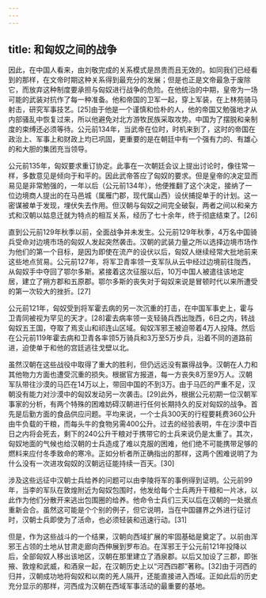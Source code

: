 ```yaml
---
---
---
```

title: 和匈奴之间的战争
---



因此，在中国人看来，由刘敬完成的关系模式是昂贵而且无效的。如同我们已经看到的那样，在文帝时期这种关系得到最充分的发展；但是也正是文帝最急于废除它，而放弃这种制度要承担与匈奴进行战争的危险。在他统治的中期，皇帝为一场可能的武装对抗作了每一种准备。他和帝国的卫军一起，穿上军装，在上林苑骑马射击，研究军事技艺。[25]由于他是一个谨慎和俭朴的人，他的帝国又勉强地才从内部骚乱中恢复过来，所以他避免对北方游牧民族采取攻势。中国为了摆脱和亲制度的束缚还必须等待。公元前134年，当武帝在位时，时机来到了，这时的帝国在政治上、军事上和财政上均已巩固，更重要的是在朝廷中有一个强有力的、有雄心的和大胆的集团充当领导。

公元前135年，匈奴要求重订协定。此事在一次朝廷会议上提出讨论时，像往常一样，多数意见是倾向于和平的。因此武帝答应了匈奴的要求。但是皇帝的决定显而易见是非常勉强的，一年以后（公元前134年），他便推翻了这个决定，接纳了一位边境商人提出的在马邑城（属雁门郡，现代属山西）设伏捕捉单于的计划。这一密谋被单于发现，埋伏失去作用。但汉朝与匈奴之间完全破裂，两者之间以和亲方式和汉朝以姑息迁就为特点的相互关系，经历了七十余年，终于彻底结束了。[26]

直到公元前129年秋季以前，全面战争并未发生。公元前129年秋季，4万名中国骑兵受命对边境市场的匈奴人发起突然袭击。汉朝的武装力量之所以选择边境市场作为他们的第一个目标，是因为即使在流产的设伏以后，匈奴人继续经常大批地前来这些地点贸易。公元前127年，将军卫青率领一支军队从云中经过边境前往陇西，从匈奴手中夺回了鄂尔多斯。紧接着这次征服以后，10万中国人被遣往该地定居，建立了朔方郡和五原郡。鄂尔多斯的丧失对于匈奴来说是冒顿时代以来所遭受的第一次较大的挫折。[27]

公元前121年，匈奴受到将军霍去病的另一次沉重的打击，在中国军事史上，霍与卫青同被视为罕见的天才。[28]霍去病率领一支轻骑兵西出陇西，6日之内，转战匈奴五王国，夺取了焉支山和祁连山区域。匈奴浑邪王被迫带着4万人投降。然后在公元前119年霍去病和卫青各率领5万骑兵和3万至5万步兵，沿着不同的道路前进，迫使单于和他的宫廷逃往戈壁以北。

虽然汉朝在这些战役中取得了重大的胜利，但仍远远没有赢得战争。汉朝在人力和其他物力方面也遭受沉重的损失。根据官方报道，每一方丧失8万至9万人。汉朝军队带往沙漠的马匹在14万以上，带回中国的不到3万。由于马匹的严重不足，汉朝没有能力对沙漠中的匈奴发动另一次袭击。[29]此外，根据公元初期一位汉朝军事家的分析，有两个特殊的困难妨碍汉朝进行任何长期持久的反对匈奴的战争。首先是后勤方面的食品供应问题。平均来说，一个士兵300天的行程要耗费360公升由牛负载的干粮，而每头牛的食物另需400公升。过去的经验表明，牛在沙漠中百日之内将会死去，剩下的240公升干粮对于携带它的士兵来说仍是太重了。其次，匈奴地面的气候也给汉朝的士兵造成了难以克服的困难，他们绝不可能携带足够的燃料来应付冬季致命的寒冷。正如分析者所正确指出的那样，这两个困难说明了为什么没有一次进攻匈奴的汉朝远征能持续一百天。[30]

涉及这些远征中汉朝士兵给养的问题可以由李陵将军的事例得到证明。公元前99年，当李的军队在敦煌附近为匈奴包围时，他发给每个士兵两升干粮和一片冰，以此作为他们分散开来逃出包围圈的给养。他命令士兵们三天以后在汉朝的一处据点重新会合。虽然这可能是个个别的例子，但它说明，当在中国疆界之外进行征讨时，汉朝士兵即使为了活命，也必须轻装和迅速行动。[31]

但是，作为这些战斗的一个结果，汉朝向西域扩展的牢固基础是奠定了。以前由浑邪王占领的土地从甘肃走廊向西伸展到罗布泊。在浑邪王于公元前121年投降以后，全部匈奴人移出该地区，汉朝在那里建立了酒泉郡。以后又加设了三郡，即张掖、敦煌和武威，和酒泉一起，在汉朝历史上以“河西四郡”著称。[32]由于河西的归并，汉朝成功地将匈奴和以南的羌人隔开，还能直接进入西域。正如此后的历史充分显示的那样，河西成为汉朝在西域军事活动的最重要的基地。